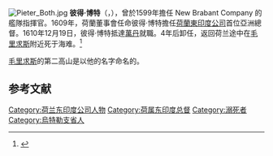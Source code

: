 {{Refimprove|time=2020-12-10T02:34:47+00:00}}
[[File:Pieter_Both.jpg|thumb]]
'''彼得·博特'''（{{lang-nl|Pieter Both}}，{{Bd|1568年||1615年|3月6日}}），曾於1599年擔任 New Brabant Company 的艦隊指揮官。1609年，荷蘭董事會任命彼得·博特擔任[[荷蘭東印度公司|荷蘭東印度公司]]首位亞洲總督。1610年12月19日，彼得·博特抵達[[萬丹|萬丹]]就職。4年后卸任，返回荷兰途中在[[毛里求斯|毛里求斯]]附近死于海难。<ref>{{cite book |author1=Gaastra, F.S |title=The Dutch East India Company: Expansion and Decline |date=2003 |publisher=Walburg Pers |isbn=978-90-5730-241-1 }}</ref>

[[毛里求斯|毛里求斯]]的第二高山{{le|彼得·博特山|Pieter_Both_(mountain)}}是以他的名字命名的。

==参考文献==
{{reflist}}

{{normdaten}}
{{DEFAULTSORT:both}}
[[Category:荷兰东印度公司人物|Category:荷兰东印度公司人物]]
[[Category:荷属东印度总督|Category:荷属东印度总督]]
[[Category:溺死者|Category:溺死者]]
[[Category:烏特勒支省人|Category:烏特勒支省人]]
{{Netherlands-bio-stub}}